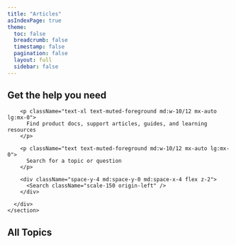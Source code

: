 ```yaml
---
title: "Articles"
asIndexPage: true
theme: 
  toc: false
  breadcrumb: false
  timestamp: false
  pagination: false
  layout: full
  sidebar: false
---
```



<section className="container w-[70cqw] grid lg:grid-cols-1 place-items-center py-20 md:py-32 gap-10">
      <div className="text-center lg:text-start space-y-6">
        <main className="text-5xl md:text-6xl font-bold">
          <h1 className="inline">
            Get the help you need
          </h1>
        </main>

        <p className="text-xl text-muted-foreground md:w-10/12 mx-auto lg:mx-0">
          Find product docs, support articles, guides, and learning resources
        </p>

        <p className="text text-muted-foreground md:w-10/12 mx-auto lg:mx-0">
          Search for a topic or question
        </p>

        <div className="space-y-4 md:space-y-0 md:space-x-4 flex z-2">
          <Search className="scale-150 origin-left" />
        </div>

      </div>
    </section>




## All Topics
<ArticlesCards route="/reference/articles"/>